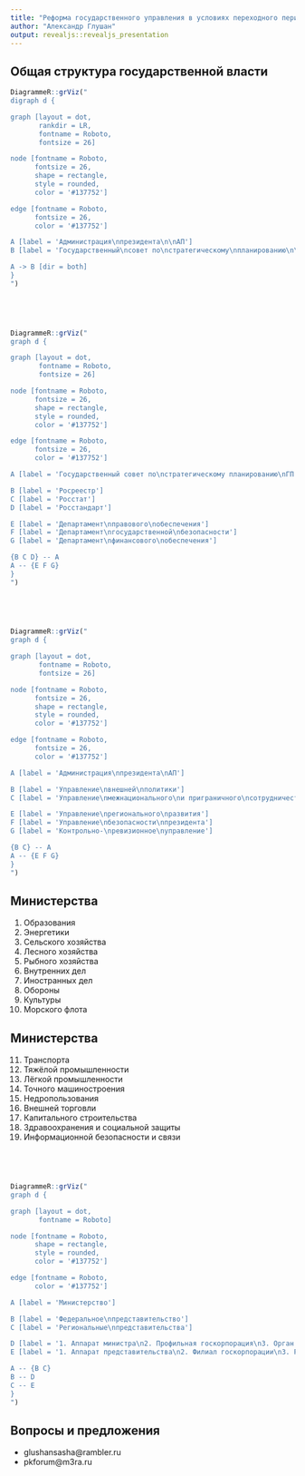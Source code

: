 ```yaml
---
title: "Реформа государственного управления в условиях переходного периода"
author: "Александр Глушан"
output: revealjs::revealjs_presentation
---
```


## Общая структура государственной власти

```r
DiagrammeR::grViz("
digraph d {

graph [layout = dot,
       rankdir = LR,
       fontname = Roboto,
       fontsize = 26]

node [fontname = Roboto,
      fontsize = 26,
      shape = rectangle,
      style = rounded,
      color = '#137752']

edge [fontname = Roboto,
      fontsize = 26,
      color = '#137752']

A [label = 'Администрация\nпрезидента\n\nАП']
B [label = 'Государственный\nсовет по\nстратегическому\nпланированию\n\nГП']

A -> B [dir = both]
}
")
```

## \

```r
DiagrammeR::grViz("
graph d {

graph [layout = dot,
       fontname = Roboto,
       fontsize = 26]

node [fontname = Roboto,
      fontsize = 26,
      shape = rectangle,
      style = rounded,
      color = '#137752']

edge [fontname = Roboto,
      fontsize = 26,
      color = '#137752']

A [label = 'Государственный совет по\nстратегическому планированию\nГП']

B [label = 'Росреестр']
C [label = 'Росстат']
D [label = 'Росстандарт']

E [label = 'Департамент\nправового\nобеспечения']
F [label = 'Департамент\nгосударственной\nбезопасности']
G [label = 'Департамент\nфинансового\nобеспечения']

{B C D} -- A
A -- {E F G}
}
")
```

## \

```r
DiagrammeR::grViz("
graph d {

graph [layout = dot,
       fontname = Roboto,
       fontsize = 26]

node [fontname = Roboto,
      fontsize = 26,
      shape = rectangle,
      style = rounded,
      color = '#137752']

edge [fontname = Roboto,
      fontsize = 26,
      color = '#137752']

A [label = 'Администрация\nпрезидента\nАП']

B [label = 'Управление\nвнешней\nполитики']
C [label = 'Управление\nмежнационального\nи приграничного\nсотрудничества']

E [label = 'Управление\nрегионального\nразвития']
F [label = 'Управление\nбезопасности\nпрезидента']
G [label = 'Контрольно-\nревизионное\nуправление']

{B C} -- A
A -- {E F G}
}
")
```

## Министерства

1. Образования
2. Энергетики
3. Сельского хозяйства
4. Лесного хозяйства
5. Рыбного хозяйства
6. Внутренних дел
7. Иностранных дел
8. Обороны
9. Культуры
10. Морского флота

## Министерства {#ministry2}

11. Транспорта
12. Тяжёлой промышленности
13. Лёгкой промышленности
14. Точного машиностроения
15. Недропользования
16. Внешней торговли
17. Капитального строительства
18. Здравоохранения и социальной защиты
19. Информационной безопасности и связи

## \

```r
DiagrammeR::grViz("
graph d {

graph [layout = dot,
       fontname = Roboto]

node [fontname = Roboto,
      shape = rectangle,
      style = rounded,
      color = '#137752']

edge [fontname = Roboto,
      color = '#137752']

A [label = 'Министерство']

B [label = 'Федеральное\nпредставительство']
C [label = 'Региональные\nпредставительства']

D [label = '1. Аппарат министра\n2. Профильная госкорпорация\n3. Орган контроля и надзора\n4. Прокурорский отдел\n5. Служба навигаторов']
E [label = '1. Аппарат представительства\n2. Филиал госкорпорации\n3. Региональный орган контроля\nи надзора\n4. Служба операторов']

A -- {B C}
B -- D
C -- E
}
")
```

## Вопросы и предложения

* glushansasha@rambler.ru
* pkforum@m3ra.ru